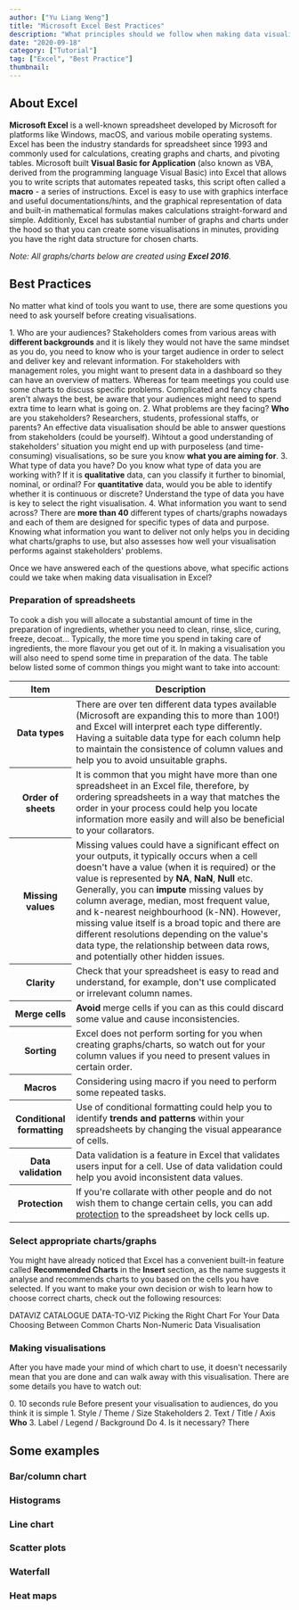 ```yaml
---
author: ["Yu Liang Weng"]
title: "Microsoft Excel Best Practices"
description: "What principles should we follow when making data visualisations with excel?"
date: "2020-09-18"
category: ["Tutorial"]
tag: ["Excel", "Best Practice"]
thumbnail: 
---
```



## About Excel
**Microsoft Excel** is a well-known spreadsheet developed by Microsoft for platforms like Windows, macOS, and 
various mobile operating systems. Excel has been the industry standards for spreadsheet since 1993 and commonly used for 
calculations, creating graphs and charts, and pivoting tables. Microsoft built **Visual Basic for 
Application** (also known as VBA, derived from the programming language Visual Basic) into Excel that allows you to write scripts 
that automates repeated tasks, this script often called a **macro** - a series of instructions. Excel is easy to use with 
graphics interface and useful documentations/hints, and the graphical representation of data and built-in mathematical formulas 
makes calculations straight-forward and simple. Additionly, Excel has substantial number of graphs and charts under the hood 
so that you can create some visualisations in minutes, providing you have the right data structure for chosen charts.  

*Note: All graphs/charts below are created using **Excel 2016**.*

## Best Practices
No matter what kind of tools you want to use, there are some questions you need to ask yourself before creating visualisations.  

<Accordion allowZeroExpanded="true">
  <AccordionItem>
    <AccordionItemHeading>
      <AccordionItemButton>
        1. Who are your audiences?
      </AccordionItemButton>
    </AccordionItemHeading>
    <AccordionItemPanel>
      Stakeholders comes from various areas with <b>different backgrounds</b> and it is likely they would not have the same mindset as you do, 
      you need to know who is your target audience in order to select and deliver key and relevant information. For stakeholders with 
      management roles, you might want to present data in a dashboard so they can have an overview of matters. Whereas for team 
      meetings you could use some charts to discuss specific problems. Complicated and fancy charts aren't always the best, be aware that 
      your audiences might need to spend extra time to learn what is going on.
    </AccordionItemPanel>
  </AccordionItem>
  
  <AccordionItem>
    <AccordionItemHeading>
      <AccordionItemButton>
        2. What problems are they facing?
      </AccordionItemButton>
    </AccordionItemHeading>
    <AccordionItemPanel>
      <b>Who</b> are you stakeholders? Researchers, students, professional staffs, or parents? An effective data visualisation should be able to answer 
      questions from stakeholders (could be yourself). Wihtout a good understanding of stakeholders' situation you might end up with 
      purposeless (and time-consuming) visualisations, so be sure you know <b>what you are aiming for</b>. 
    </AccordionItemPanel>
  </AccordionItem>

  <AccordionItem>
    <AccordionItemHeading>
      <AccordionItemButton>
        3. What type of data you have?
      </AccordionItemButton>
    </AccordionItemHeading>
    <AccordionItemPanel>
      Do you know what type of data you are working with? If it is <b>qualitative</b> data, can you classify it further to binomial, nominal, or ordinal? 
      For <b>quantitative</b> data, would you be able to identify whether it is continuous or discrete? Understand the type of data you have is key to 
      select the right visualisation.
    </AccordionItemPanel>
  </AccordionItem>

  <AccordionItem>
    <AccordionItemHeading>
      <AccordionItemButton>
        4. What information you want to send across?
      </AccordionItemButton>
    </AccordionItemHeading>
    <AccordionItemPanel>
      There are <b>more than 40</b> different types of charts/graphs nowadays and each of them are designed for specific types of data and purpose. 
      Knowing what information you want to deliver not only helps you in deciding what charts/graphs to use, but also assesses how well your visualisation 
      performs against stakeholders' problems.
    </AccordionItemPanel>
  </AccordionItem>
</Accordion>

Once we have answered each of the questions above, what specific actions could we take when making data visualisation in Excel?  

### Preparation of spreadsheets
To cook a dish you will allocate a substantial amount of time in the preparation of ingredients, whether you need to clean, rinse, slice, 
curing, freeze, decoat… Typically, the more time you spend in taking care of ingredients, the more flavour you get out of it. In making a visualisation 
you will also need to spend some time in preparation of the data. The table below listed some of common things you might want to take into account:  

<div>
<table className="dataframe">
  <thead>
    <tr>
      <th>Item</th>
      <th>Description</th>
    </tr>
  </thead>
  <tbody>
    <tr>
      <th>Data types</th>
      <td>There are over ten different data types available (Microsoft are expanding this to more than 100!) and Excel will interpret each type differently. 
        Having a suitable data type for each column help to maintain the consistence of column values and help you to avoid unsuitable graphs.
      </td>
    </tr>
    <tr>
      <th>Order of sheets</th>
      <td>It is common that you might have more than one spreadsheet in an Excel file, therefore, by ordering spreadsheets in a way that matches the order in your 
        process could help you locate information more easily and will also be beneficial to your collarators.
      </td>
    </tr>
    <tr>
      <th>Missing values</th>
      <td>Missing values could have a significant effect on your outputs, it typically occurs when a cell doesn't have a value (when it is required) or 
        the value is represented by <b>NA</b>, <b>NaN</b>, <b>Null</b> etc. Generally, you can <b>impute</b> missing values by column average, median, most 
        frequent value, and k-nearest neighbourhood (k-NN). However, missing value itself is a broad topic and there are different resolutions 
        depending on the value's data type, the relationship between data rows, and potentially other hidden issues.
      </td>
    </tr>
    <tr>
      <th>Clarity</th>
      <td>Check that your spreadsheet is easy to read and understand, for example, don't use complicated or irrelevant column names.</td>
    </tr>
    <tr>
      <th>Merge cells</th>
      <td><b>Avoid</b> merge cells if you can as this could discard some value and cause inconsistencies.</td>
    </tr>
    <tr>
      <th>Sorting</th>
      <td>Excel does not perform sorting for you when creating graphs/charts, so watch out for your column values if you need to present values in certain order.</td>
    </tr>
    <tr>
      <th>Macros</th>
      <td>Considering using macro if you need to perform some repeated tasks.</td>
    </tr>
    <tr>
      <th>Conditional formatting</th>
      <td>Use of conditional formatting could help you to identify <b>trends and patterns</b> within your spreadsheets by changing the visual appearance of cells.</td>
    </tr>
    <tr>
      <th>Data validation</th>
      <td>Data validation is a feature in Excel that validates users input for a cell. Use of data validation could help you avoid inconsistent data values.</td>
    </tr>
    <tr>
      <th>Protection</th>
      <td>If you're collarate with other people and do not wish them to change certain cells, you can 
        add <a href="https://support.microsoft.com/en-us/office/protect-a-worksheet-3179efdb-1285-4d49-a9c3-f4ca36276de6">protection</a> to the spreadsheet by lock cells up.</td>
    </tr>
  </tbody>
</table>
</div>

### Select appropriate charts/graphs
You might have already noticed that Excel has a convenient built-in feature called <b>Recommended Charts</b> in the <b>Insert</b> section, as the name suggests 
it analyse and recommends charts to you based on the cells you have selected. If you want to make your own decision or wish to learn how to choose correct charts, 
check out the following resources: 

<LPWrap>
  <LPItem href="https://datavizcatalogue.com/">DATAVIZ CATALOGUE</LPItem>
  <LPItem href="https://www.data-to-viz.com/">DATA-TO-VIZ</LPItem>
  <LPItem video href="https://www.linkedin.com/learning/picking-the-right-chart-for-your-data/welcome?u=36248012">Picking the Right Chart For Your Data</LPItem>
  <LPItem href="https://dataviz.shef.ac.uk/blog/06/04/2020/chart_choice">Choosing Between Common Charts</LPItem>
  <LPItem href="https://dataviz.shef.ac.uk/blog/20/05/2020/Non_Numeric">Non-Numeric Data Visualisation</LPItem>
</LPWrap>   


### Making visualisations
After you have made your mind of which chart to use, it doesn't necessarily mean that you are done and can walk away with this visualisation. There 
are some details you have to watch out:

<Accordion allowZeroExpanded="true">
    <AccordionItem>
    <AccordionItemHeading>
      <AccordionItemButton>
        0. 10 seconds rule
      </AccordionItemButton>
    </AccordionItemHeading>
    <AccordionItemPanel>
      Before present your visualisation to audiences, do you think it is simple 
    </AccordionItemPanel>
  </AccordionItem>
  <AccordionItem>
    <AccordionItemHeading>
      <AccordionItemButton>
        1. Style / Theme / Size
      </AccordionItemButton>
    </AccordionItemHeading>
    <AccordionItemPanel>
      Stakeholders
    </AccordionItemPanel>
  </AccordionItem>
  
  <AccordionItem>
    <AccordionItemHeading>
      <AccordionItemButton>
        2. Text / Title / Axis
      </AccordionItemButton>
    </AccordionItemHeading>
    <AccordionItemPanel>
      <b>Who</b>
    </AccordionItemPanel>
  </AccordionItem>

  <AccordionItem>
    <AccordionItemHeading>
      <AccordionItemButton>
        3. Label / Legend / Background
      </AccordionItemButton>
    </AccordionItemHeading>
    <AccordionItemPanel>
      Do
    </AccordionItemPanel>
  </AccordionItem>

  <AccordionItem>
    <AccordionItemHeading>
      <AccordionItemButton>
        4. Is it necessary?
      </AccordionItemButton>
    </AccordionItemHeading>
    <AccordionItemPanel>
      There
    </AccordionItemPanel>
  </AccordionItem>
</Accordion>



## Some examples

### Bar/column chart

### Histograms

### Line chart

### Scatter plots

### Waterfall

### Heat maps